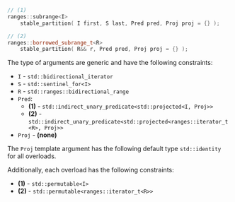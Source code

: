 ```cpp
// (1)
ranges::subrange<I>
    stable_partition( I first, S last, Pred pred, Proj proj = {} );

// (2)
ranges::borrowed_subrange_t<R>
    stable_partition( R&& r, Pred pred, Proj proj = {} );
```

The type of arguments are generic and have the following constraints:
- `I` - `std::bidirectional_iterator`
- `S` - `std::sentinel_for<I>`
- `R` - `std::ranges::bidirectional_range`
- `Pred`:
  - **(1)** - `std::indirect_unary_predicate<std::projected<I, Proj>>`
  - **(2)** - `std::indirect_unary_predicate<std::projected<ranges::iterator_t<R>, Proj>>`
- `Proj` - **(none)**

The `Proj`  template argument has the following default type `std::identity` for all overloads.

Additionally, each overload has the following constraints:
- **(1)** - `std::permutable<I>`
- **(2)** - `std::permutable<ranges::iterator_t<R>>`
